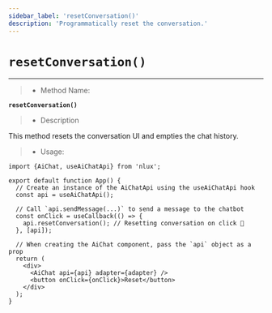 ```yaml
---
sidebar_label: 'resetConversation()'
description: 'Programmatically reset the conversation.'
---
```


# `resetConversation()`

---

> * Method Name:

**`resetConversation()`**

> * Description

This method resets the conversation UI and empties the chat history.

> * Usage:

```tsx
import {AiChat, useAiChatApi} from 'nlux';

export default function App() {
  // Create an instance of the AiChatApi using the useAiChatApi hook
  const api = useAiChatApi();

  // Call `api.sendMessage(...)` to send a message to the chatbot
  const onClick = useCallback(() => {
    api.resetConversation(); // Resetting conversation on click 🔄
  }, [api]);

  // When creating the AiChat component, pass the `api` object as a prop
  return (
    <div>
      <AiChat api={api} adapter={adapter} />
      <button onClick={onClick}>Reset</button>
    </div>
  );
}
```
